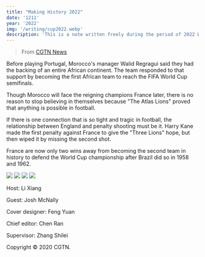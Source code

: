 ```yaml
---
title: "Making History 2022"
date: '1211'
year: '2022'
img: '/writing/cup2022.webp'
description: 'This is a note written freely during the period of 2022 World Cup. I was moved by this kind of sports spirit.'
---
```


>From  [CGTN News](https://news.cgtn.com/news/2022-12-11/CGTN-Sports-Talk-Making-history-is-not-a-movie-but-a-TV-series-1fFNYgd1zhe/index.html)

Before playing Portugal, Morocco's manager Walid Regragui said they had the backing of an entire African continent. The team responded to that support by becoming the first African team to reach the FIFA World Cup semifinals.

Though Morocco will face the reigning champions France later, there is no reason to stop believing in themselves because "The Atlas Lions" proved that anything is possible in football.

If there is one connection that is so tight and tragic in football, the relationship between England and penalty shooting must be it. Harry Kane made the first penalty against France to give the "Three Lions" hope, but then wiped it by missing the second shot.

France are now only two wins away from becoming the second team in history to defend the World Cup championship after Brazil did so in 1958 and 1962.

<Image src="/sports/d04edd8ef7ae4ab28d10987ad3a3278a.jpeg" de="Youssef En-Nesyri (C) of Morocco celebrates after scoring a goal in the FIFA World Cup quarterfinals against Portugal at Al Thumama Stadium in Doha, Qatar, December 10, 2022. /CFP" />

<Image src="/sports/b97ab6a409594c2c8330c42bd72677c9.jpeg" de="Cristiano Ronaldo of Portugal looks on after the 1-0 loss in the FIFA World Cup quarterfinals against Morocco at Al Thumama Stadium in Doha, Qatar, December 10, 2022. /CFP" />

<Image src="/sports/743ec9e94d4845e28f2e835ea8a81e25.jpeg" de="Harry Kane of England looks on in the FIFA World Cup quarterfinals against France at Al Bayt Stadium in Qatar, December 10, 2022. /CFP" />

<Image src="/sports/b72d4d6605a94469aea2b262b67f904e.jpeg" de="Aurelien Tchouameni (R) of France shoots to score in the FIFA World Cup quarterfinals against England at Al Bayt Stadium in Qatar, December 10, 2022. /CFP" />

Host: Li Xiang

Guest: Josh McNally

Cover designer: Feng Yuan

Chief editor: Chen Ran

Supervisor: Zhang Shilei

Copyright © 2020 CGTN.